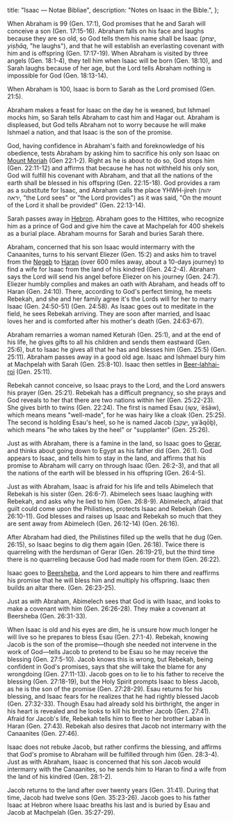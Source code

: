   title: "Isaac — Notae Bibliae",
  description: "Notes on Isaac in the Bible.",
};

<Initial text="Isaac"/>

When Abraham is 99 (Gen. 17:1), God promises that he and Sarah will conceive a son (Gen. 17:15-16). Abraham falls on his face and laughs because they are so old, so God tells them his name shall be Isaac (יצחק, *yiṣḥāq*, "he laughs"), and that he will establish an everlasting covenant with him and is offspring (Gen. 17:17-19). When Abraham is visited by three angels (Gen. 18:1-4), they tell him when Isaac will be born (Gen. 18:10), and Sarah laughs because of her age, but the Lord tells Abraham nothing is impossible for God (Gen. 18:13-14).

When Abraham is 100, Isaac is born to Sarah as the Lord promised (Gen. 21:5).

Abraham makes a feast for Isaac on the day he is weaned, but Ishmael mocks him, so Sarah tells Abraham to cast him and Hagar out. Abraham is displeased, but God tells Abraham not to worry because he will make Ishmael a nation, and that Isaac is the son of the promise.

God, having confidence in Abraham's faith and foreknowledge of his obedience, tests Abraham by asking him to sacrifice his only son Isaac on [Mount Moriah](/places/old-testament/genesis/mount-moriah) (Gen 22:1-2). Right as he is about to do so, God stops him (Gen. 22:11-12) and affirms that because he has not withheld his only son, God will fulfill his covenant with Abraham, and that all the nations of the earth shall be blessed in his offspring (Gen. 22:15-18). God provides a ram as a substitute for Isaac, and Abraham calls the place YHWH-jireh (יהוה יראה, "the Lord sees" or "the Lord provides") as it was said, "On the mount of the Lord it shall be provided" (Gen. 22:13-14).

Sarah passes away in [Hebron](/places/old-testament/genesis/hebron). Abraham goes to the Hittites, who recognize him as a prince of God and give him the cave at Machpelah for 400 shekels as a burial place. Abraham mourns for Sarah and buries Sarah there.

Abraham, concerned that his son Isaac would intermarry with the Canaanites, turns to his servant Eliezer (Gen. 15:2) and asks him to travel from the [Negeb](/places/old-testament/genesis/negeb) to [Haran](/places/old-testament/genesis/haran) (over 600 miles away, about a 10-days journey) to find a wife for Isaac from the land of his kindred (Gen. 24:2-4). Abraham says the Lord will send his angel before Eliezer on his journey (Gen. 24:7). Eliezer humbly complies and makes an oath with Abraham, and heads off to Haran (Gen. 24:10). There, according to God's perfect timing, he meets Rebekah, and she and her family agree it's the Lords will for her to marry Isaac (Gen. 24:50-51) (Gen. 24:58). As Isaac goes out to meditate in the field, he sees Rebekah arriving. They are soon after married, and Isaac loves her and is comforted after his mother's death (Gen. 24:63-67).

Abraham remarries a woman named Keturah (Gen. 25:1), and at the end of his life, he gives gifts to all his children and sends them eastward (Gen. 25:6), but to Isaac he gives all that he has and blesses him (Gen. 25:5) (Gen. 25:11). Abraham passes away in a good old age. Isaac and Ishmael bury him at Machpelah with Sarah (Gen. 25:8-10). Isaac then settles in [Beer-lahhai-roi](/places/old-testament/genesis/beer-lahhai-roi) (Gen. 25:11).

Rebekah cannot conceive, so Isaac prays to the Lord, and the Lord answers his prayer (Gen. 25:21). Rebekah has a difficult pregnancy, so she prays and God reveals to her that there are two nations within her (Gen. 25:22-23). She gives birth to twins (Gen. 22:24). The first is named Esau (עֵשָׂו, ʿēśāw), which means means "well-made", for he was hairy like a cloak (Gen. 25:25). The second is holding Esau's heel, so he is named Jacob (יַעֲקֹב, yaʿăqōḇ), which means "he who takes by the heel" or "supplanter" (Gen. 25:26).

Just as with Abraham, there is a famine in the land, so Isaac goes to [Gerar](/places/old-testament/genesis/gerar), and thinks about going down to Egypt as his father did (Gen. 26:1). God appears to Isaac, and tells him to stay in the land, and affirms that his promise to Abraham will carry on through Isaac (Gen. 26:2-3), and that all the nations of the earth will be blessed in his offspring (Gen. 26:4-5).

Just as with Abraham, Isaac is afraid for his life and tells Abimelech that Rebekah is his sister (Gen. 26:6-7). Abimelech sees Isaac laughing with Rebekah, and asks why he lied to him (Gen. 26:8-9). Abimelech, afraid that guilt could come upon the Philistines, protects Isaac and Rebekah (Gen. 26:10-11). God blesses and raises up Isaac and Rebekah so much that they are sent away from Abimelech (Gen. 26:12-14) (Gen. 26:16).

After Abraham had died, the Philistines filled up the wells that he dug (Gen. 26:15), so Isaac begins to dig them again (Gen. 26:18). Twice there is quarreling with the herdsman of Gerar (Gen. 26:19-21), but the third time there is no quarreling because God had made room for them (Gen. 26:22).

Isaac goes to [Beersheba](/places/old-testament/genesis/beersheba), and the Lord appears to him there and reaffirms his promise that he will bless him and multiply his offspring. Isaac then builds an altar there. (Gen. 26:23-25).

Just as with Abraham, Abimelech sees that God is with Isaac, and looks to make a covenant with him (Gen. 26:26-28). They make a covenant at Beersheba (Gen. 26:31-33).

When Isaac is old and his eyes are dim, he is unsure how much longer he will live so he prepares to bless Esau (Gen. 27:1-4). Rebekah, knowing Jacob is the son of the promise—though she needed not intervene in the work of God—tells Jacob to pretend to be Esau so he may receive the blessing (Gen. 27:5-10). Jacob knows this is wrong, but Rebekah, being confident in God's promises, says that she will take the blame for any wrongdoing (Gen. 27:11-13). Jacob goes on to lie to his father to receive the blessing (Gen. 27:18-19), but the Holy Spirit prompts Isaac to bless Jacob, as he is the son of the promise (Gen. 27:28-29). Esau returns for his blessing, and Isaac fears for he realizes that he had rightly blessed Jacob (Gen. 27:32-33). Though Esau had already sold his birthright, the anger in his heart is revealed and he looks to kill his brother Jacob (Gen. 27:41). Afraid for Jacob's life, Rebekah tells him to flee to her brother Laban in Haran (Gen. 27:43). Rebekah also desires that Jacob not intermarry with the Canaanites (Gen. 27:46).

Isaac does not rebuke Jacob, but rather confirms the blessing, and affirms that God's promise to Abraham will be fulfilled through him (Gen. 28:3-4). Just as with Abraham, Isaac is concerned that his son Jacob would intermarry with the Canaanites, so he sends him to Haran to find a wife from the land of his kindred (Gen. 28:1-2).

Jacob returns to the land after over twenty years (Gen. 31:41). During that time, Jacob had twelve sons (Gen. 35:23-26). Jacob goes to his father Isaac at Hebron where Isaac breaths his last and is buried by Esau and Jacob at Machpelah (Gen. 35:27-29).

